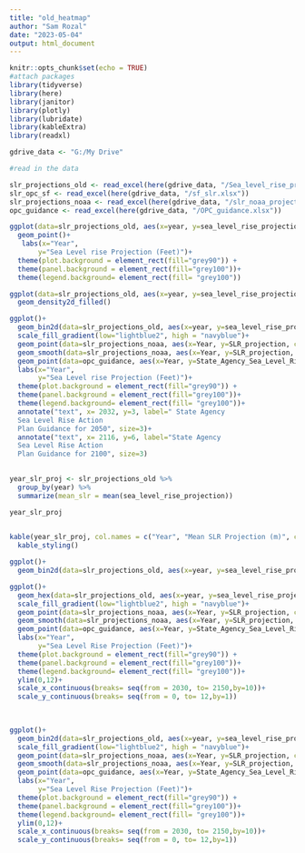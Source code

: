 ```yaml
---
title: "old_heatmap"
author: "Sam Rozal"
date: "2023-05-04"
output: html_document
---
```


```r
knitr::opts_chunk$set(echo = TRUE)
#attach packages
library(tidyverse)
library(here)
library(janitor)
library(plotly)
library(lubridate)
library(kableExtra)
library(readxl)

gdrive_data <- "G:/My Drive"

```

```r
#read in the data 

slr_projections_old <- read_excel(here(gdrive_data, "/Sea_level_rise_projections.xlsx"))
slr_opc_sf <- read_excel(here(gdrive_data, "/sf_slr.xlsx"))
slr_projections_noaa <- read_excel(here(gdrive_data, "/slr_noaa_projections_transposed.xlsx"))
opc_guidance <- read_excel(here(gdrive_data, "/OPC_guidance.xlsx"))

```

```r
ggplot(data=slr_projections_old, aes(x=year, y=sea_level_rise_projection))+
  geom_point()+
   labs(x="Year", 
       y="Sea Level rise Projection (Feet)")+
  theme(plot.background = element_rect(fill="grey90")) +
  theme(panel.background = element_rect(fill="grey100"))+
  theme(legend.background= element_rect(fill= "grey100"))
```

```r
ggplot(data=slr_projections_old, aes(x=year, y=sea_level_rise_projection))+
  geom_density2d_filled()
```

```r
ggplot()+
  geom_bin2d(data=slr_projections_old, aes(x=year, y=sea_level_rise_projection, position= "identity"),binwidth = c(10 ,.5))+
  scale_fill_gradient(low="lightblue2", high = "navyblue")+
  geom_point(data=slr_projections_noaa, aes(x=Year, y=SLR_projection, color=Scenario))+
  geom_smooth(data=slr_projections_noaa, aes(x=Year, y=SLR_projection, color=Scenario))+
  geom_point(data=opc_guidance, aes(x=Year, y=State_Agency_Sea_Level_Rise_Action_Plan_Guidance), size=3)+
  labs(x="Year", 
       y="Sea Level rise Projection (Feet)")+
  theme(plot.background = element_rect(fill="grey90")) +
  theme(panel.background = element_rect(fill="grey100"))+
  theme(legend.background= element_rect(fill= "grey100"))+
  annotate("text", x= 2032, y=3, label=" State Agency 
  Sea Level Rise Action 
  Plan Guidance for 2050", size=3)+
  annotate("text", x= 2116, y=6, label="State Agency 
  Sea Level Rise Action 
  Plan Guidance for 2100", size=3)
  
```

```r
year_slr_proj <- slr_projections_old %>% 
  group_by(year) %>%
  summarize(mean_slr = mean(sea_level_rise_projection))

year_slr_proj
  
```
```r
kable(year_slr_proj, col.names = c("Year", "Mean SLR Projection (m)", caption = "Table. 1 Mean Sea Level rise Projections by Year")) %>% 
  kable_styling()

```

```r
ggplot()+
  geom_bin2d(data=slr_projections_old, aes(x=year, y=sea_level_rise_projection),binwidth = c(10 ,.5))
```

```r
ggplot()+
  geom_hex(data=slr_projections_old, aes(x=year, y=sea_level_rise_projection, position= "identity"),binwidth = c(10 ,1))+
  scale_fill_gradient(low="lightblue2", high = "navyblue")+
  geom_point(data=slr_projections_noaa, aes(x=Year, y=SLR_projection, color=Scenario))+
  geom_smooth(data=slr_projections_noaa, aes(x=Year, y=SLR_projection, color=Scenario))+
  geom_point(data=opc_guidance, aes(x=Year, y=State_Agency_Sea_Level_Rise_Action_Plan_Guidance), size=3)+
  labs(x="Year", 
       y="Sea Level Rise Projection (Feet)")+
  theme(plot.background = element_rect(fill="grey90")) +
  theme(panel.background = element_rect(fill="grey100"))+
  theme(legend.background= element_rect(fill= "grey100"))+
  ylim(0,12)+
  scale_x_continuous(breaks= seq(from = 2030, to= 2150,by=10))+
  scale_y_continuous(breaks= seq(from = 0, to= 12,by=1))
  
 
```
```r
ggplot()+
  geom_bin2d(data=slr_projections_old, aes(x=year, y=sea_level_rise_projection, position= "identity"),binwidth = c(10 ,.5))+
  scale_fill_gradient(low="lightblue2", high = "navyblue")+
  geom_point(data=slr_projections_noaa, aes(x=Year, y=SLR_projection, color=Scenario))+
  geom_smooth(data=slr_projections_noaa, aes(x=Year, y=SLR_projection, color=Scenario))+
  geom_point(data=opc_guidance, aes(x=Year, y=State_Agency_Sea_Level_Rise_Action_Plan_Guidance), size=3)+
  labs(x="Year", 
       y="Sea Level Rise Projection (Feet)")+
  theme(plot.background = element_rect(fill="grey90")) +
  theme(panel.background = element_rect(fill="grey100"))+
  theme(legend.background= element_rect(fill= "grey100"))+
  ylim(0,12)+
  scale_x_continuous(breaks= seq(from = 2030, to= 2150,by=10))+
  scale_y_continuous(breaks= seq(from = 0, to= 12,by=1))
  
  
```
